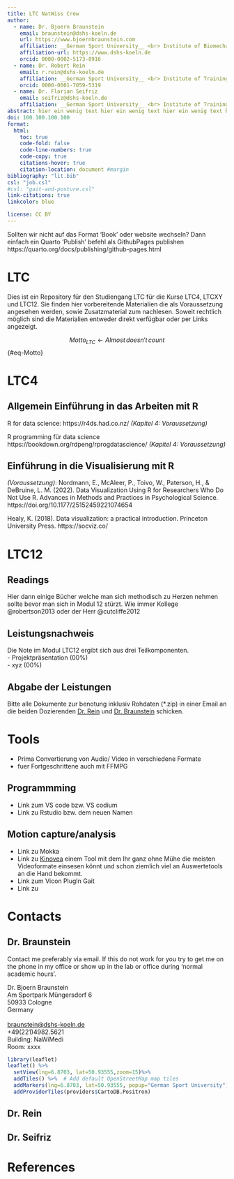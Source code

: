 ```yaml
---
title: LTC NatWiss Crew
author:
  - name: Dr. Bjoern Braunstein
    email: braunstein@dshs-koeln.de
    url: https://www.bjoernbraunstein.com
    affiliation: __German Sport University__ <br> Institute of Biomechanics and Orthopaedics <br> Institute of Movement- and Neuroscience
    affiliation-url: https://www.dshs-koeln.de
    orcid: 0000-0002-5173-8916
  - name: Dr. Robert Rein
    email: r.rein@dshs-koeln.de
    affiliation: __German Sport University__ <br> Institute of Training and Computer Science
    orcid: 0000-0001-7059-5319
  - name: Dr. Florian Seifriz
    email: seifriz@dshs-koeln.de
    affiliation: __German Sport University__ <br> Institute of Training and Computer Science
abstract: hier ein wenig text hier ein wenig text hier ein wenig text hier ein wenig text hier ein wenig text hier ein wenig text hier ein wenig text hier ein wenig text hier ein wenig texthier ein wenig text hier ein wenig text hier ein wenig text hier ein wenig text hier ein wenig text.
doi: 100.100.100.100
format: 
  html:
    toc: true
    code-fold: false
    code-line-numbers: true
    code-copy: true
    citations-hover: true
    citation-location: document #margin
bibliography: "lit.bib"
csl: "job.csl"
#csl: "gait-and-posture.csl"
link-citations: true
linkcolor: blue

license: CC BY
---
```



:::{.callout-important}
Sollten wir nicht auf das Format 'Book' oder website wechseln? Dann einfach ein Quarto 'Publish' befehl als GithubPages publishen 
https://quarto.org/docs/publishing/github-pages.html
:::


# LTC
Dies ist ein Repository für den Studiengang LTC für die Kurse LTC4, LTCXY und LTC12. Sie finden hier vorbereitende Materialien die als Voraussetzung angesehen werden, sowie Zusatzmaterial zum nachlesen. Soweit rechtlich möglich sind die Materialien entweder direkt verfügbar oder per Links angezeigt.  

 
$$
Motto_{LTC} \leftarrow Almost \, doesn't \, count
$$ {#eq-Motto}


# LTC4 
## Allgemein Einführung in das Arbeiten mit R

R for data science: https://r4ds.had.co.nz/ *(Kapitel 4: Voraussetzung)*

R programming für data science https://bookdown.org/rdpeng/rprogdatascience/ *(Kapitel 4: Voraussetzung)*

## Einführung in die Visualisierung mit R

*(Voraussetzung)*: Nordmann, E., McAleer, P., Toivo, W., Paterson, H., & DeBruine, L. M. (2022). Data Visualization Using R for Researchers Who Do Not Use R. Advances in Methods and Practices in Psychological Science. https://doi.org/10.1177/25152459221074654

Healy, K. (2018). Data visualization: a practical introduction. Princeton University Press. https://socviz.co/

# LTC12
## Readings
Hier dann einige Bücher welche man sich methodisch zu Herzen nehmen sollte bevor man sich in Modul 12 stürzt.
Wie immer Kollege @robertson2013 oder der Herr @cutcliffe2012

:::{.callout-important}
## Leistungsnachweis
Die Note im Modul LTC12 ergibt sich aus drei Teilkomponenten.  
- Projektpräsentation (00%)  
-  xyz (00%)  
:::

## Abgabe der Leistungen
Bitte alle Dokumente zur benotung inklusiv Rohdaten (*.zip) in einer Email an die beiden Dozierenden [Dr. Rein](mailto:r.rein@dshs-koeln.de) und [Dr. Braunstein](mailto:braunstein@dshs-koeln.de) schicken.




# Tools 
- Prima Convertierung von Audio/ Video in verschiedene Formate  
- fuer Fortgeschrittene auch mit FFMPG  



## Programmming
- Link zum VS code bzw. VS codium
- Link zu Rstudio bzw. dem neuen Namen

## Motion capture/analysis
- Link zu Mokka
- Link zu [Kinovea](https://www.kinovea.org) einem Tool mit dem Ihr ganz ohne Mühe die meisten Videoformate einsesen könnt und schon ziemlich viel an Auswertetools an die Hand bekommt. 
- Link zum Vicon PlugIn Gait
- Link zu

# Contacts
## Dr. Braunstein
Contact me preferably via email. If this do not work for you try to get me on the phone in my office or show up in the lab or office during 'normal academic hours'.  

Dr. Bjoern Braunstein  
Am Sportpark Müngersdorf 6  
50933 Cologne  
Germany  
<br />
[braunstein@dshs-koeln.de](mailto:braunstein@dshs-koeln.de)  
+49(221)4982.5621  
Building: NaWiMedi  
Room: xxxx  


```r
library(leaflet)
leaflet() %>%
  setView(lng=6.8703, lat=50.93555,zoom=15)%>%
  addTiles() %>%  # Add default OpenStreetMap map tiles
  addMarkers(lng=6.8703, lat=50.93555, popup="German Sport University")%>%
  addProviderTiles(providers$CartoDB.Positron)
```


## Dr. Rein

## Dr. Seifriz





# References
::: {#refs}
:::






